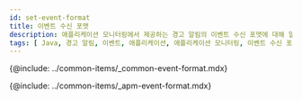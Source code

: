 ```yaml
---
id: set-event-format
title: 이벤트 수신 포맷
description: 애플리케이션 모니터링에서 제공하는 경고 알림의 이벤트 수신 포맷에 대해 알아봅니다.
tags: [ Java, 경고 알림, 이벤트, 애플리케이션, 애플리케이션 모니터링, 이벤트 수신 포맷 ]
---
```


{@include: ../common-items/_common-event-format.mdx} 

{@include: ../common-items/_apm-event-format.mdx}
